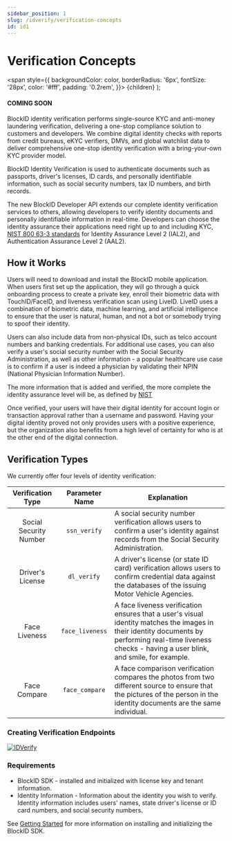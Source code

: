 ```yaml
---
sidebar_position: 1
slug: /idverify/verification-concepts
id: id1
---
```



# Verification Concepts 

  <span
    style={{
      backgroundColor: color,
      borderRadius: '6px',
      fontSize: '28px',
      color: '#fff',
      padding: '0.2rem',
    }}>
    {children}
  </span>
);

#### <Highlight color="#d62718">COMING SOON</Highlight>

BlockID identity verification performs single-source KYC and anti-money laundering verification, delivering a one-stop compliance solution to customers and developers. We combine digital identity checks with reports from credit bureaus, eKYC verifiers, DMVs, and global watchlist data to deliver comprehensive one-stop identity verification with a bring-your-own KYC provider model.

BlockID Identity Verification is used to authenticate documents such as passports, driver's licenses, ID cards, and personally identifiable information, such as social security numbers, tax ID numbers, and birth records. 

The new BlockID Developer API extends our complete identity verification services to others, allowing developers to verify identity documents and personally identifiable information in real-time. Developers can choose the identity assurance their applications need right up to and including KYC, [NIST 800 63-3 standards](https://pages.nist.gov/800-63-3/sp800-63-3.html) for Identity Assurance Level 2 (IAL2), and Authentication Assurance Level 2 (AAL2).


## **How it Works**

Users will need to download and install the BlockID mobile application. When users first set up the application, they will go through a quick onboarding process to create a private key, enroll their biometric data with TouchID/FaceID, and liveness verification scan using LiveID. LiveID uses a combination of biometric data, machine learning, and artificial intelligence to ensure that the user is natural, human, and not a bot or somebody trying to spoof their identity.

Users can also include data from non-physical IDs, such as telco account numbers and banking credentials. For additional use cases, you can also verify a user's social security number with the Social Security Administration, as well as other information - a popular healthcare use case is to confirm if a user is indeed a physician by validating their NPIN (National Physician Information Number).

The more information that is added and verified, the more complete the identity assurance level will be, as defined by [NIST](https://pages.nist.gov/800-63-3/sp800-63-3.html) 


Once verified, your users will have their digital identity for account login or transaction approval rather than a username and password. Having your digital identity proved not only provides users with a positive experience, but the organization also benefits from a high level of certainty for who is at the other end of the digital connection.

## **Verification Types**

We currently offer four levels of identity verification:

|    Verification Type   |  Parameter Name | Explanation                                                                                                                                                                                              |
|:----------------------:|:---------------:|----------------------------------------------------------------------------------------------------------------------------------------------------------------------------------------------------------|
| Social Security Number | `ssn_verify`    | A social security number verification allows users to confirm a user's identity against records from the Social Security Administration.                                                                 |
| Driver's License       | `dl_verify`     | A driver's license (or state ID card) verification allows users to confirm credential data against the databases of the issuing Motor Vehicle Agencies.                                                 |
| Face Liveness          | `face_liveness` | A face liveness verification ensures that a user's visual identity matches the images in their identity documents by performing real-time liveness checks - having a user blink, and smile, for example. |
| Face Compare           | `face_compare`  | A face comparison verification compares the photos from two different source to ensure that the pictures of the person in the identity documents are the same individual.                                   |


### Creating Verification Endpoints

<a href={IdVerify} target="_blank">
    <img src={IdVerify} alt="IDVerify" />
  </a>



### Requirements

- BlockID SDK - installed and initialized with license key and tenant information.
- Identity Information - Information about the identity you wish to verify. Identity information includes users' names, state driver's license or ID card numbers, and social security numbers.

See [Getting Started](/docs#gettingstarted) for more information on installing and initializing the BlockID SDK.


